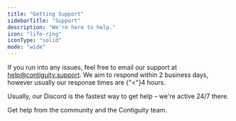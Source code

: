 ```yaml
---
title: "Getting Support"
sidebarTitle: "Support"
description: "We're here to help."
icon: "life-ring"
iconType: "solid"
mode: "wide"
---
```


If you run into any issues, feel free to email our support at [help@contiguity.support](mailto:help@contiguity.support). We aim to respond within 2 business days, however usually our response times are {"<"}4 hours.

Usually, our Discord is the fastest way to get help – we're active 24/7 there.

<Card title="Join our Discord server" icon="discord" href="https://discord.com/invite/Z9K5XAsS7H">
    Get help from the community and the Contiguity team.
</Card>



<Deletecrumb />



<Snippet />